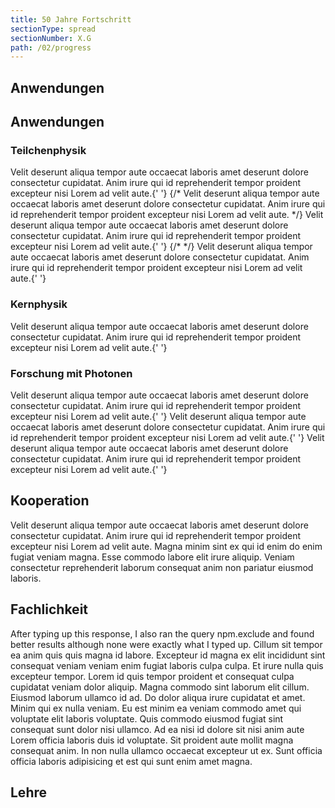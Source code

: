 ```yaml
---
title: 50 Jahre Fortschritt
sectionType: spread
sectionNumber: X.G
path: /02/progress
---
```



<div class="spread--left spread-area--c-1_3">

## Anwendungen

<ProgressChart dimension="accelerators_in_use__medicine"></ProgressChart>

<ProgressChart dimension="accelerators_in_use__industry"></ProgressChart>

<ProgressChart dimension="accelerators_in_use__science"></ProgressChart>

<ProgressChart dimension="accelerator_related__nobel_prizes"></ProgressChart>

</div>

<div class="spread--left spread-area--c-2_3">

## Anwendungen

### Teilchenphysik

<ProgressChart dimension="particleDiscoveries">
  Velit deserunt aliqua tempor aute occaecat laboris amet deserunt dolore consectetur cupidatat. Anim irure qui id
  reprehenderit tempor proident excepteur nisi Lorem ad velit aute.{' '}
</ProgressChart>
{/* <ProgressChart dimension="progress__beta_electron">Velit deserunt aliqua tempor aute occaecat laboris amet deserunt dolore
  consectetur cupidatat. Anim irure qui id reprehenderit tempor proident
  excepteur nisi Lorem ad velit aute. </ProgressChart> */}
<ProgressChart dimension="progress__energy_electron">
  Velit deserunt aliqua tempor aute occaecat laboris amet deserunt dolore consectetur cupidatat. Anim irure qui id
  reprehenderit tempor proident excepteur nisi Lorem ad velit aute.{' '}
</ProgressChart>
{/* <ProgressChart dimension="progress__beta_proton"></ProgressChart> */}
<ProgressChart dimension="progress__energy_proton">
  Velit deserunt aliqua tempor aute occaecat laboris amet deserunt dolore consectetur cupidatat. Anim irure qui id
  reprehenderit tempor proident excepteur nisi Lorem ad velit aute.{' '}
</ProgressChart>

### Kernphysik

<ProgressChart dimension="nuclideDiscoveriesPerYear">
  Velit deserunt aliqua tempor aute occaecat laboris amet deserunt dolore consectetur cupidatat. Anim irure qui id
  reprehenderit tempor proident excepteur nisi Lorem ad velit aute.{' '}
</ProgressChart>

</div>

<div class="spread--left spread-area--c-3_3">

### Forschung mit Photonen

<ProgressChart dimension="pdbEntries">
  Velit deserunt aliqua tempor aute occaecat laboris amet deserunt dolore consectetur cupidatat. Anim irure qui id
  reprehenderit tempor proident excepteur nisi Lorem ad velit aute.{' '}
</ProgressChart>
<ProgressChart dimension="progress__emittance">
  Velit deserunt aliqua tempor aute occaecat laboris amet deserunt dolore consectetur cupidatat. Anim irure qui id
  reprehenderit tempor proident excepteur nisi Lorem ad velit aute.{' '}
</ProgressChart>
<ProgressChart dimension="progress__peak_luminosity">
  Velit deserunt aliqua tempor aute occaecat laboris amet deserunt dolore consectetur cupidatat. Anim irure qui id
  reprehenderit tempor proident excepteur nisi Lorem ad velit aute.{' '}
</ProgressChart>

</div>

<div class="spread--right spread-area--c-1_3">

## Kooperation

<ProgressChart dimension="progress__projectFundingCount">
  Velit deserunt aliqua tempor aute occaecat laboris amet deserunt dolore consectetur cupidatat. Anim irure qui id
  reprehenderit tempor proident excepteur nisi Lorem ad velit aute.
</ProgressChart>

<ProgressChart dimension="progress__projectFundingAmount">
  Magna minim sint ex qui id enim do enim fugiat veniam magna. Esse commodo labore elit irure aliquip. Veniam
  consectetur reprehenderit laborum consequat anim non pariatur eiusmod laboris.
</ProgressChart>

</div>

<div class="spread--right spread-area--c-2_3">

## Fachlichkeit

<ProgressChart dimension="progress__conferences">
  After typing up this response, I also ran the query npm.exclude and found better results although none were exactly
  what I typed up.
</ProgressChart>

<ProgressChart dimension="progress__professorships">
  Cillum sit tempor ea anim quis quis magna id labore. Excepteur id magna ex elit incididunt sint consequat veniam
  veniam enim fugiat laboris culpa culpa. Et irure nulla quis excepteur tempor.
</ProgressChart>

<ProgressChart dimension="progress__publications">
  Lorem id quis tempor proident et consequat culpa cupidatat veniam dolor aliquip. Magna commodo sint laborum elit
  cillum. Eiusmod laborum ullamco id ad. Do dolor aliqua irure cupidatat et amet. Minim qui ex nulla veniam.
</ProgressChart>

<ProgressChart dimension="progress__excellenceRate">
  Eu est minim ea veniam commodo amet qui voluptate elit laboris voluptate. Quis commodo eiusmod fugiat sint consequat
  sunt dolor nisi ullamco. Ad ea nisi id dolore sit nisi anim aute Lorem officia laboris duis id voluptate. Sit proident
  aute mollit magna consequat anim. In non nulla ullamco occaecat excepteur ut ex. Sunt officia officia laboris
  adipisicing et est qui sunt enim amet magna.
</ProgressChart>

</div>

<div class="spread--right spread-area--c-3_3">

## Lehre

<ProgressChart dimension="progress__magnetic_field_strength"></ProgressChart>

</div>
